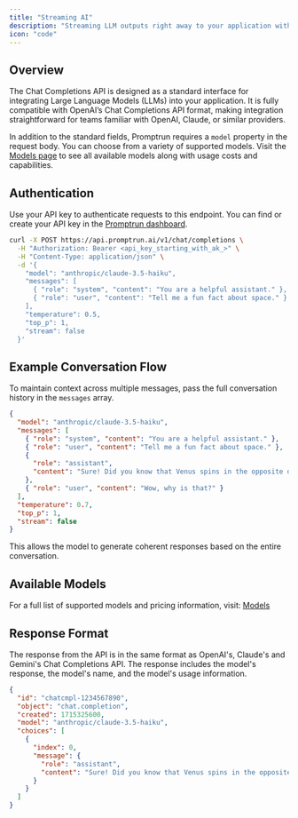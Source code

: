 ```yaml
---
title: "Streaming AI"
description: "Streaming LLM outputs right away to your application without waiting for the entire response."
icon: "code"
---
```


## Overview

The Chat Completions API is designed as a standard interface for integrating Large Language Models (LLMs) into your application. It is fully compatible with OpenAI’s Chat Completions API format, making integration straightforward for teams familiar with OpenAI, Claude, or similar providers.

In addition to the standard fields, Promptrun requires a `model` property in the request body. You can choose from a variety of supported models. Visit the [Models page](https://docs.promptrun.ai/models) to see all available models along with usage costs and capabilities.

## Authentication

Use your API key to authenticate requests to this endpoint. You can find or create your API key in the [Promptrun dashboard](https://app.promptrun.ai).

```bash
curl -X POST https://api.promptrun.ai/v1/chat/completions \
  -H "Authorization: Bearer <api_key_starting_with_ak_>" \
  -H "Content-Type: application/json" \
  -d '{
    "model": "anthropic/claude-3.5-haiku",
    "messages": [
      { "role": "system", "content": "You are a helpful assistant." },
      { "role": "user", "content": "Tell me a fun fact about space." }
    ],
    "temperature": 0.5,
    "top_p": 1,
    "stream": false
  }'
```

## Example Conversation Flow

To maintain context across multiple messages, pass the full conversation history in the `messages` array.

```json
{
  "model": "anthropic/claude-3.5-haiku",
  "messages": [
    { "role": "system", "content": "You are a helpful assistant." },
    { "role": "user", "content": "Tell me a fun fact about space." },
    {
      "role": "assistant",
      "content": "Sure! Did you know that Venus spins in the opposite direction to most planets?"
    },
    { "role": "user", "content": "Wow, why is that?" }
  ],
  "temperature": 0.7,
  "top_p": 1,
  "stream": false
}
```

This allows the model to generate coherent responses based on the entire conversation.

## Available Models

For a full list of supported models and pricing information, visit: [Models](https://docs.promptrun.ai/models)

## Response Format

The response from the API is in the same format as OpenAI's, Claude's and Gemini's Chat Completions API. The response includes the model's response, the model's name, and the model's usage information.

```json
{
  "id": "chatcmpl-1234567890",
  "object": "chat.completion",
  "created": 1715325600,
  "model": "anthropic/claude-3.5-haiku",
  "choices": [
    {
      "index": 0,
      "message": {
        "role": "assistant",
        "content": "Sure! Did you know that Venus spins in the opposite direction to most planets?"
      }
    }
  ]
}
```
